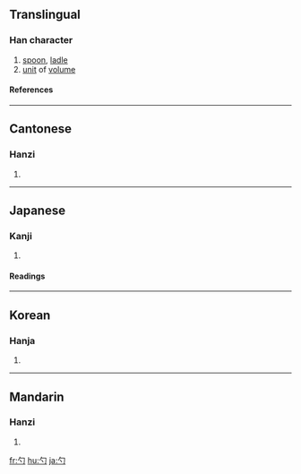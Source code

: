 ==Translingual==
===Han character===
{{Han char|rn=20|rad=勹|as=01|sn=3|four=2732<sub>0</sub>|canj=心戈 (PI), X心戈 (XPI)}}
# [[spoon]], [[ladle]]
# [[unit]] of [[volume]]
====References====
{{Han ref|kx=0150.190|dkj=02495|dj=0339.070|hdz=10254.140|uh=52FA|ud=21242|bh=A463|bd=42083}}
----
==Cantonese==
===Hanzi===
{{yue-hanzi|jyut=|y=cheuk3, jeuk3}}
# {{defn|Cantonese}}
----
==Japanese==
===Kanji===
{{ja-kanji|grade=c|rs=勹01}}
# {{defn|Japanese}} 
====Readings====
{{ja-readings|on=[[しゃく]] (shaku)|kun=[[しゃく]] (shaku)}}
----
==Korean==
===Hanja===
{{ko-hanja|hangeul=작|rv=jak|mr=chak}}
# {{defn|Korean}}
----
==Mandarin==
===Hanzi===
{{cmn-hanzi|pin=[[sháo]] ([[shao2]])|wg=shao<sup>2</sup>}}
# {{defn|Mandarin}}

[[fr:勺]]
[[hu:勺]]
[[ja:勺]]